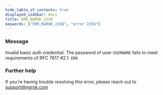 ```yaml
---
hide_table_of_contents: true
displayed_sidebar: docs
title: ERR_NGROK_2258
keywords: ["ERR_NGROK_2258", "error 2258"]
---
```


### Message

Invalid basic auth credential. The password of user `USERNAME` fails to meet requirements of RFC 7617 #2.1: `ERR`

### Further help

If you're having trouble resolving this error, please reach out to [support@ngrok.com](mailto:support@ngrok.com?subject=Help%20with%20ERR_NGROK_2258)
